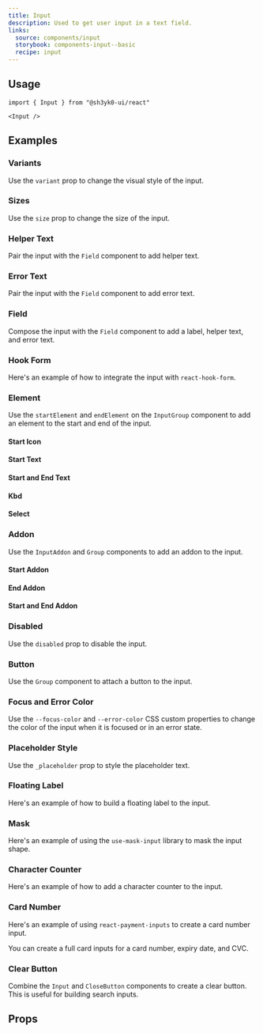 ```yaml
---
title: Input
description: Used to get user input in a text field.
links:
  source: components/input
  storybook: components-input--basic
  recipe: input
---
```


<ExampleTabs name="input-basic" />

## Usage

```tsx
import { Input } from "@sh3yk0-ui/react"
```

```tsx
<Input />
```

## Examples

### Variants

Use the `variant` prop to change the visual style of the input.

<ExampleTabs name="input-with-variants" />

### Sizes

Use the `size` prop to change the size of the input.

<ExampleTabs name="input-with-sizes" />

### Helper Text

Pair the input with the `Field` component to add helper text.

<ExampleTabs name="input-with-helper-text" />

### Error Text

Pair the input with the `Field` component to add error text.

<ExampleTabs name="input-with-error-text" />

### Field

Compose the input with the `Field` component to add a label, helper text, and
error text.

<ExampleTabs name="input-with-field" />

### Hook Form

Here's an example of how to integrate the input with `react-hook-form`.

<ExampleTabs name="input-with-hook-form" />

### Element

Use the `startElement` and `endElement` on the `InputGroup` component to add an
element to the start and end of the input.

#### Start Icon

<ExampleTabs name="input-with-start-icon" />

#### Start Text

<ExampleTabs name="input-with-start-text" />

#### Start and End Text

<ExampleTabs name="input-with-start-and-end-text" />

#### Kbd

<ExampleTabs name="input-with-kbd" />

#### Select

<ExampleTabs name="input-with-select" />

### Addon

Use the `InputAddon` and `Group` components to add an addon to the input.

#### Start Addon

<ExampleTabs name="input-with-start-addon" />

#### End Addon

<ExampleTabs name="input-with-end-addon" />

#### Start and End Addon

<ExampleTabs name="input-with-start-and-end-addon" />

### Disabled

Use the `disabled` prop to disable the input.

<ExampleTabs name="input-with-disabled" />

### Button

Use the `Group` component to attach a button to the input.

<ExampleTabs name="input-with-end-button" />

### Focus and Error Color

Use the `--focus-color` and `--error-color` CSS custom properties to change the
color of the input when it is focused or in an error state.

<ExampleTabs name="input-with-focus-error-color" />

### Placeholder Style

Use the `_placeholder` prop to style the placeholder text.

<ExampleTabs name="input-with-placeholder-style" />

### Floating Label

Here's an example of how to build a floating label to the input.

<ExampleTabs name="input-with-floating-label" />

### Mask

Here's an example of using the `use-mask-input` library to mask the input shape.

<ExampleTabs name="input-with-mask" />

### Character Counter

Here's an example of how to add a character counter to the input.

<ExampleTabs name="input-with-character-counter" />

### Card Number

Here's an example of using `react-payment-inputs` to create a card number input.

<ExampleTabs name="input-with-card-number" />

You can create a full card inputs for a card number, expiry date, and CVC.

<ExampleTabs name="input-with-card-details" />

### Clear Button

Combine the `Input` and `CloseButton` components to create a clear button. This
is useful for building search inputs.

<ExampleTabs name="input-with-clear-button" />

## Props

<PropTable component="Input" part="Input" />
